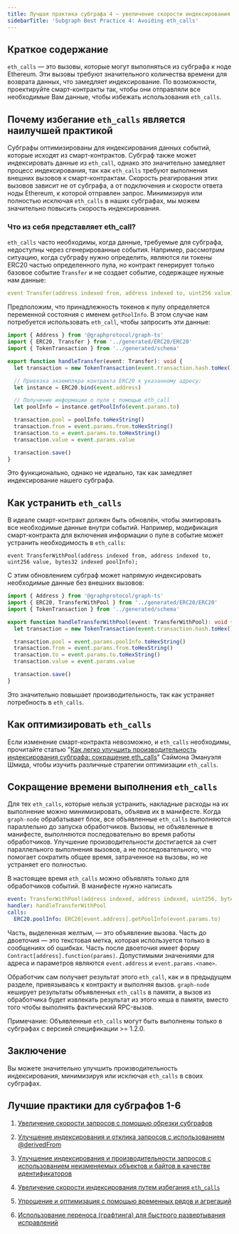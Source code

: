```yaml
---
title: Лучшая практика субграфа 4 — увеличение скорости индексирования за счет избегания eth_calls
sidebarTitle: 'Subgraph Best Practice 4: Avoiding eth_calls'
---
```


## Краткое содержание

`eth_calls` — это вызовы, которые могут выполняться из субграфа к ноде Ethereum. Эти вызовы требуют значительного количества времени для возврата данных, что замедляет индексирование. По возможности, проектируйте смарт-контракты так, чтобы они отправляли все необходимые Вам данные, чтобы избежать использования `eth_calls`.

## Почему избегание `eth_calls` является наилучшей практикой

Субграфы оптимизированы для индексирования данных событий, которые исходят из смарт-контрактов. Субграф также может индексировать данные из `eth_call`, однако это значительно замедляет процесс индексирования, так как `eth_calls` требуют выполнения внешних вызовов к смарт-контрактам. Скорость реагирования этих вызовов зависит не от субграфа, а от подключения и скорости ответа ноды Ethereum, к которой отправлен запрос. Минимизируя или полностью исключая `eth_calls` в наших субграфах, мы можем значительно повысить скорость индексирования.

### Что из себя представляет eth_call?

`eth_calls` часто необходимы, когда данные, требуемые для субграфа, недоступны через сгенерированные события. Например, рассмотрим ситуацию, когда субграфу нужно определить, являются ли токены ERC20 частью определенного пула, но контракт генерирует только базовое событие `Transfer` и не создает событие, содержащее нужные нам данные:

```yaml
event Transfer(address indexed from, address indexed to, uint256 value);
```

Предположим, что принадлежность токенов к пулу определяется переменной состояния с именем `getPoolInfo`. В этом случае нам потребуется использовать `eth_call`, чтобы запросить эти данные:

```typescript
import { Address } from '@graphprotocol/graph-ts'
import { ERC20, Transfer } from '../generated/ERC20/ERC20'
import { TokenTransaction } from '../generated/schema'

export function handleTransfer(event: Transfer): void {
  let transaction = new TokenTransaction(event.transaction.hash.toHex())

  // Привязка экземпляра контракта ERC20 к указанному адресу:
  let instance = ERC20.bind(event.address)

  // Получение информации о пуле с помощью eth_call
  let poolInfo = instance.getPoolInfo(event.params.to)

  transaction.pool = poolInfo.toHexString()
  transaction.from = event.params.from.toHexString()
  transaction.to = event.params.to.toHexString()
  transaction.value = event.params.value

  transaction.save()
}
```

Это функционально, однако не идеально, так как замедляет индексирование нашего субграфа.

## Как устранить `eth_calls`

В идеале смарт-контракт должен быть обновлён, чтобы эмитировать все необходимые данные внутри событий. Например, модификация смарт-контракта для включения информации о пуле в событие может устранить необходимость в `eth_calls`:

```
event TransferWithPool(address indexed from, address indexed to, uint256 value, bytes32 indexed poolInfo);
```

С этим обновлением субграф может напрямую индексировать необходимые данные без внешних вызовов:

```typescript
import { Address } from '@graphprotocol/graph-ts'
import { ERC20, TransferWithPool } from '../generated/ERC20/ERC20'
import { TokenTransaction } from '../generated/schema'

export function handleTransferWithPool(event: TransferWithPool): void {
  let transaction = new TokenTransaction(event.transaction.hash.toHex())

  transaction.pool = event.params.poolInfo.toHexString()
  transaction.from = event.params.from.toHexString()
  transaction.to = event.params.to.toHexString()
  transaction.value = event.params.value

  transaction.save()
}
```

Это значительно повышает производительность, так как устраняет потребность в `eth_calls`.

## Как оптимизировать `eth_calls`

Если изменение смарт-контракта невозможно, и `eth_calls` необходимы, прочитайте статью "[Как легко улучшить производительность индексирования субграфа: сокращение eth_calls](https://thegraph.com/blog/improve-subgraph-performance-reduce-eth-calls/)" Саймона Эмануэля Шмида, чтобы изучить различные стратегии оптимизации `eth_calls`.

## Сокращение времени выполнения `eth_calls`

Для тех `eth_calls`, которые нельзя устранить, накладные расходы на их выполнение можно минимизировать, объявив их в манифесте. Когда `graph-node` обрабатывает блок, все объявленные `eth_calls` выполняются параллельно до запуска обработчиков. Вызовы, не объявленные в манифесте, выполняются последовательно во время работы обработчиков. Улучшение производительности достигается за счет параллельного выполнения вызовов, а не последовательного, что помогает сократить общее время, затраченное на вызовы, но не устраняет его полностью.

В настоящее время `eth_calls` можно объявлять только для обработчиков событий. В манифесте нужно написать

```yaml
event: TransferWithPool(address indexed, address indexed, uint256, bytes32 indexed)
handler: handleTransferWithPool
calls:
  ERC20.poolInfo: ERC20[event.address].getPoolInfo(event.params.to)
```

Часть, выделенная желтым, — это объявление вызова. Часть до двоеточия — это текстовая метка, которая используется только в сообщениях об ошибках. Часть после двоеточия имеет форму `Contract[address].function(params)`. Допустимыми значениями для адреса и параметров являются `event.address` и `event.params.<name>`.

Обработчик сам получает результат этого `eth_call`, как и в предыдущем разделе, привязываясь к контракту и выполняя вызов. `graph-node` кеширует результаты объявленных `eth_calls` в памяти, а вызов из обработчика будет извлекать результат из этого кеша в памяти, вместо того чтобы выполнять фактический RPC-вызов.

Примечание: Объявленные `eth_calls` могут быть выполнены только в субграфах с версией спецификации >= 1.2.0.

## Заключение

Вы можете значительно улучшить производительность индексирования, минимизируя или исключая `eth_calls` в своих субграфах.

## Лучшие практики для субграфов 1-6

1. [Увеличение скорости запросов с помощью обрезки субграфов](/subgraphs/best-practices/pruning/)

2. [Улучшение индексирования и отклика запросов с использованием @derivedFrom](/subgraphs/best-practices/derivedfrom/)

3. [Улучшение индексирования и производительности запросов с использованием неизменяемых объектов и байтов в качестве идентификаторов](/subgraphs/best-practices/immutable-entities-bytes-as-ids/)

4. [Увеличение скорости индексирования путем избегания `eth_calls`](/subgraphs/best-practices/avoid-eth-calls/)

5. [Упрощение и оптимизация с помощью временных рядов и агрегаций](/subgraphs/best-practices/timeseries/)

6. [Использование переноса (графтинга) для быстрого развертывания исправлений](/subgraphs/best-practices/grafting-hotfix/)
